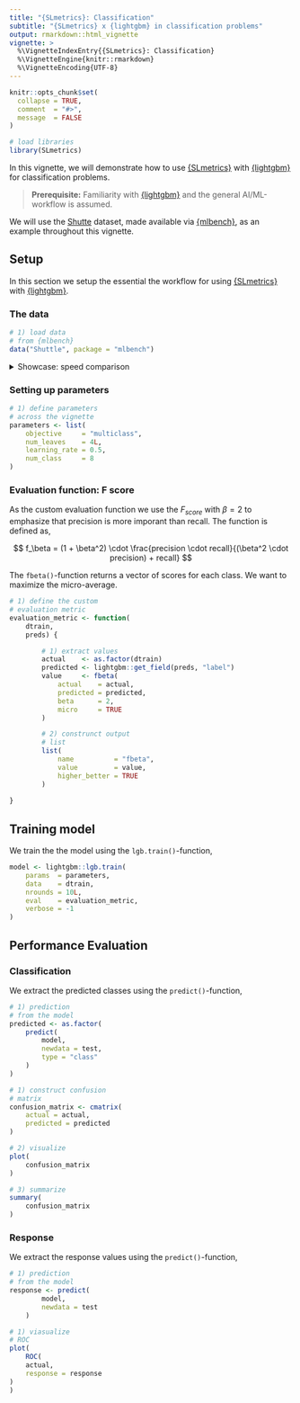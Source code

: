 ```yaml
---
title: "{SLmetrics}: Classification"
subtitle: "{SLmetrics} x {lightgbm} in classification problems"
output: rmarkdown::html_vignette
vignette: >
  %\VignetteIndexEntry{{SLmetrics}: Classification}
  %\VignetteEngine{knitr::rmarkdown}
  %\VignetteEncoding{UTF-8}
---
```


```r
knitr::opts_chunk$set(
  collapse = TRUE,
  comment  = "#>",
  message  = FALSE
)
```

```r
# load libraries
library(SLmetrics)
```


In this vignette, we will demonstrate how to use [{SLmetrics}](https://github.com/serkor1/SLmetrics) with [{lightgbm}](https://github.com/microsoft/LightGBM) for classification problems. 

> **Prerequisite:** Familiarity with [{lightgbm}](https://github.com/microsoft/LightGBM)  and the general AI/ML-workflow is assumed.

We will use the [Shutte](https://archive.ics.uci.edu/dataset/148/statlog+shuttle) dataset, made available via [{mlbench}](https://cran.r-project.org/web/packages/mlbench/index.html), as an example throughout this vignette.

## Setup

In this section we setup the essential the workflow for using [{SLmetrics}](https://github.com/serkor1/SLmetrics) with [{lightgbm}](https://github.com/microsoft/LightGBM).

### The data

```r
# 1) load data
# from {mlbench}
data("Shuttle", package = "mlbench")
```

<details>
<summary> Showcase: speed comparison </summary>

```r
# 1.1) define the features
# and outcomes
outcome  <- c("Class")
features <- setdiff(x = colnames(Shuttle), y = outcome)

# 2) split data in training
# and test

# 2.1) set seed for 
# for reproducibility
set.seed(1903)

# 2.2) exttract
# indices with a simple
# 80/10 split
index <- sample(1:nrow(Shuttle), size = 0.8 * nrow(Shuttle))

# 1.1) extract training
# data and construct
# as lgb.Dataset
train <- Shuttle[index,]
dtrain <- lightgbm::lgb.Dataset(
    data  = data.matrix(train[,features]),
    label = train$Class
)
# 1.2) extract test
# data
test <- Shuttle[-index,]


# 1.2.1) extract actual
# values and constuct
# as.factor for {SLmetrics}
# methods
actual <- as.factor(
    test$Class
)

# 1.2.2) construct as data.matrix
# for predict method
test <- data.matrix(
    test[,features]
)
```

</details>


### Setting up parameters
```r
# 1) define parameters
# across the vignette
parameters <- list(
    objective     = "multiclass",
    num_leaves    = 4L,
    learning_rate = 0.5,
    num_class     = 8
)
```

### Evaluation function: F score

As the custom evaluation function we use the $F_{score}$ with $\beta = 2$ to emphasize that precision is more imporant than recall. The function is defined as,

$$
f_\beta = (1 + \beta^2) \cdot \frac{precision \cdot recall}{(\beta^2 \cdot precision) + recall}
$$

The `fbeta()`-function returns a vector of scores for each class. We want to maximize the micro-average.

```r
# 1) define the custom
# evaluation metric
evaluation_metric <- function(
    dtrain, 
    preds) {

        # 1) extract values
        actual    <- as.factor(dtrain)
        predicted <- lightgbm::get_field(preds, "label")
        value     <- fbeta(
            actual    = actual,
            predicted = predicted,
            beta      = 2,
            micro     = TRUE
        )

        # 2) construnct output
        # list
        list(
            name          = "fbeta",
            value         = value,
            higher_better = TRUE 
        )
    
}
```

## Training model

We train the the model using the `lgb.train()`-function,

```r
model <- lightgbm::lgb.train(
    params  = parameters,
    data    = dtrain,
    nrounds = 10L,
    eval    = evaluation_metric,
    verbose = -1
)
```

## Performance Evaluation

### Classification

We extract the predicted classes using the `predict()`-function,

```r
# 1) prediction
# from the model
predicted <- as.factor(
    predict(
        model,
        newdata = test,
        type = "class"
    )
)
```

```r
# 1) construct confusion
# matrix
confusion_matrix <- cmatrix(
    actual = actual,
    predicted = predicted
)

# 2) visualize
plot(
    confusion_matrix
)

# 3) summarize
summary(
    confusion_matrix
)
```


### Response

We extract the response values using the `predict()`-function,

```r
# 1) prediction
# from the model
response <- predict(
        model,
        newdata = test
    )

```

```r
# 1) viasualize
# ROC
plot(
    ROC(
    actual,
    response = response
)
)
```